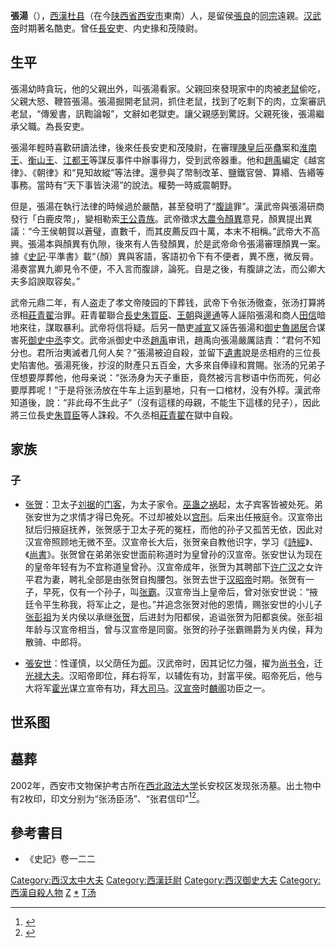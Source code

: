 {{More footnotes needed|time=2021-03-15T14:18:58+00:00}}

{{noteTA
|1=zh-hans:单于; zh-hant:單于;
}}
{{東亞男性歷史人物
|名稱=張湯
|身份=<!-- 朝代＋某某家 -->西汉政治家
|前任= 
|繼任= 
|畫像= 
|說明= 
|姓=張
|名=湯
|姓名=張湯
|字=
|官職= 
|封爵= 
|封號= 
|御稱號<!--日本皇族之稱號-->=
|宮號1<!--日本皇族之宮號-->=
|宮號2<!--朝鮮王族之宮號-->=
|封地=
|神號=
|尊號=
|乳名<!--日本、朝鮮、琉球以外人物用-->=
|幼名<!--日本人用-->=
|兒名<!--朝鮮人用-->=
|童名<!--琉球人用-->=
|小字=
|號=
|法號=
|院號=
|其他名號=
|族裔 = [[汉族|汉族]]
|旗籍 =<!--清朝旗人專用-->
|氏族 =
|出生年=約前155年
|出生地=[[杜县|杜县]]（在今[[陕西省|陕西省]][[西安市|西安市]]東南）
|婚年=
|逝世年=前115年
|逝世地=[[京師|京師]]
|諡號=
|墳墓=
|父親=
|嫡母=
|母親=
|元配=
|正室=
|妻=
|繼室=
|平妻=
|側室=
|元配之父=
|元配之嫡母=
|元配之母=
|正室之父=
|正室之嫡母=
|正室之母=
|妻之父=
|妻之嫡母=
|妻之母=
|繼室之父=
|繼室之嫡母=
|繼室之母=
|平妻之父=
|平妻之嫡母=
|平妻之母=
|兄弟=
|姊妹=
|嫡兄弟= 
|嫡姊妹=
|庶兄弟=
|庶姊妹=
|同胞兄弟=
|同胞姊妹=
|異母兄弟=
|異母姊妹=
|異父兄弟=
|異父姊妹=
|繼兄弟=
|繼姊妹=
|子=[[张贺|张贺]]、[[张安世|张安世]]、[[张卬|张卬]] 
|女= 
|嫡子=
|嫡女=
|庶子=
|庶女=
|養子=
|養女=
|繼子=
|繼女=
|經歷 =*年份不詳 任栘中廄監
*[[天漢_(西漢)|天漢]]元年（前100年）任中郎将
*[[始元_(西漢)|始元]]六年（前81年）任典属国 
*[[元平|元平]]元年（前74年）任右曹典属国 
|著作= 《[[苏武李陵诗集|苏武李陵诗集]]》
|注釋=
}}
'''張湯'''（{{bd|前155年||前115年||catIdx=Zhang,张}}），[[西漢|西漢]][[杜县|杜县]]（在今[[陕西省|陕西省]][[西安市|西安市]]東南）人，是留侯[[張良|張良]]的[[同宗|同宗]]遠親。[[汉武帝|汉武帝]]时期著名酷吏。曾任[[長安|長安]]吏、内史掾和茂陵尉。

==生平==

張湯幼時貪玩，他的父親出外，叫張湯看家。父親回來發現家中的肉被[[老鼠|老鼠]]偷吃，父親大怒、鞭笞張湯。張湯掘開老鼠洞，抓住老鼠，找到了吃剩下的肉，立案審訊老鼠，“傳爰書，訊鞫論報”，文辭如老獄吏。讓父親感到驚訝。父親死後，張湯繼承父職。為長安吏。

張湯年輕時喜歡研讀法律，後來任長安吏和茂陵尉，在審理[[陈皇后_(汉武帝)|陳皇后]]巫蠱案和[[刘安|淮南王]]、[[衡山王|衡山王]]、[[刘建_(江都王)|江都王]]等謀反事件中辦事得力，受到武帝器重。他和[[趙禹|趙禹]]編定《越宮律》、《朝律》和“見知故縱”等法律。還參與了幣制改革、鹽鐵官營、算緡、告緡等事務。當時有“天下事皆決湯”的說法。權勢一時威震朝野。

但是，張湯在執行法律的時候過於嚴酷，甚至發明了“[[腹誹|腹誹]]罪”。漢武帝與張湯研商發行「白鹿皮幣」，變相勒索[[王公|王公]][[貴族|貴族]]。武帝徵求[[大農令|大農令]][[顏異|顏異]]意見，顏異提出異議：“今王侯朝賀以蒼璧，直數千，而其皮薦反四十萬，本末不相稱。”武帝大不高興。張湯本與顏異有仇隙，後來有人告發顏異，於是武帝命令張湯審理顏異一案。據《[[史記|史記]]·平準書》載“（顏）異與客語，客語初令下有不便者，異不應，微反脣。湯奏當異九卿見令不便，不入言而腹誹，論死。自是之後，有腹誹之法，而公卿大夫多諂諛取容矣。”

武帝元鼎二年，有人盗走了孝文帝陵园的下葬钱，武帝下令张汤徹查，张汤打算將丞相[[莊青翟|莊青翟]]治罪。莊青翟聯合[[長史|長史]][[朱買臣|朱買臣]]、[[王朝|王朝]]與[[邊通|邊通]]等人誣陷張湯和商人[[田信|田信]]暗地來往，謀取暴利。武帝将信将疑。后另一酷吏[[减宣|减宣]]又誣告張湯和[[御史|御史]][[魯謁居|魯謁居]]合谋害死[[御史中丞|御史中丞]]李文。武帝派御史中丞[[趙禹|趙禹]]审讯，趙禹向張湯嚴厲詰責：“君何不知分也。君所治夷滅者几何人矣？”張湯被迫自殺，並留下[[遺書|遺書]]說是丞相府的三位長史陷害他。張湯死後，抄沒的財產只五百金，大多來自俸祿和賞賜。张汤的兄弟子侄想要厚葬他，他母亲说：“张汤身为天子重臣，竟然被污言秽语中伤而死，何必要厚葬呢！”于是将张汤放在牛车上运到墓地，只有一口棺材，没有外椁。漢武帝知道後，說：“非此母不生此子”（沒有這樣的母親，不能生下這樣的兒子），因此將三位長史[[朱買臣|朱買臣]]等人誅殺。不久丞相[[莊青翟|莊青翟]]在獄中自殺。

==家族==
===子===
*[[张贺|张贺]]：卫太子[[刘据|刘据]]的[[门客|门客]]，为太子家令。[[巫蛊之祸|巫蛊之祸]]起，太子宾客皆被处死。弟张安世为之求情才得已免死。不过却被处以[[宫刑|宫刑]]。后来出任掖庭令。汉宣帝出狱后归掖庭抚养，张贺感于卫太子死的冤枉，而他的孙子又孤苦无依，因此对汉宣帝照顾地无微不至。汉宣帝长大后，张贺亲自教他识字，学习《[[詩經|詩經]]》、《[[尚書|尚書]]》。张贺曾在弟弟张安世面前称道时为皇曾孙的汉宣帝。张安世认为现在的皇帝年轻有为不宜称道皇曾孙。汉宣帝成年，张贺为其聘部下[[许广汉|许广汉]]之女许平君为妻，聘礼全部是由张贺自掏腰包。张贺去世于[[汉昭帝|汉昭帝]]时期。张贺有一子，早死，仅有一个孙子，叫[[张霸|张霸]]。汉宣帝当上皇帝后，曾对张安世说：“掖廷令平生称我，将军止之，是也。”并追念张贺对他的恩情，赐张安世的小儿子[[张彭祖|张彭祖]]为关内侯以承继[[张贺|张贺]]，后进封为阳都侯，追谥张贺为阳都哀侯。张彭祖年龄与汉宣帝相当，曾与汉宣帝是同窗。张贺的孙子张霸赐爵为关内侯，拜为散骑、中郎将。

*[[張安世|張安世]]：性谨慎，以父荫任为[[郎|郎]]。汉武帝时，因其记忆力强，擢为[[尚书令|尚书令]]，迁[[光禄大夫|光禄大夫]]。汉昭帝即位，拜右将军，以辅佐有功，封富平侯。昭帝死后，他与大将军[[霍光|霍光]]谋立宣帝有功，拜[[大司马|大司马]]。[[汉宣帝|汉宣帝]]时[[麟阁|麟阁]]功臣之一。

==世系图==
<center>
{{chart/start}}
{{chart | | | | | | | | | Ta |Ta=张汤}}
{{chart | |,|-|-|-|-|-|-|-|+|-|-|-|-|-|-|-|.| |}}
{{chart | He | | | | | | As | | | | | | An |He=阳都哀侯<br>[[张贺|张贺]]|As=富平敬侯<br>[[张安世|张安世]]|An=[[张卬|张卬]] }}
{{chart | |!|L|~|~|~|~|~|~|t|~|~|7|}}
{{chart | |!| | | |,|-|-|-|+|-|-|*|.|}}
{{chart | Mo | | Ys | | Qq | | Pz |Mo=□|Ys=富平爱侯<br>[[张延寿|张延寿]]|Qq=[[张千秋|张千秋]]|Pz=阳都侯<br>[[张彭祖|张彭祖]]}}
{{chart | |!| | | |!|}}
{{chart | Ba | | Bo | | |Ba=关内侯<br>[[张霸|张霸]]|Bo=富平缪侯<br>[[张勃|张勃]] }}
{{chart | | | | | |!|}}
{{chart | | | | | Li |Li=富平共侯<br>[[张临|张临]]}}
{{chart | | | | | |!|}}
{{chart | | | | | Fa |Fa=富平思侯<br>[[张放|张放]]}}
{{chart | | | | | |)|-|-|-|.|}}
{{chart | | | | | Ch | | Mo |Ch=武始节侯<br>[[张纯_(京兆)|张纯]]|Mo=□ }}
{{chart | |,|-|-|-|(| | | |!| }}
{{chart | Ge | | Fe | | Sh |Ge=[[张根|张根]]|Fe=武始侯<br>[[张奋_(武始侯)|张奋]]|Sh=[[张升_(东汉)|张升]]}}
{{chart | | | | | |!|}}
{{chart | | | | | Fu |Fu=武始侯<br>[[张甫|张甫]]}}
{{chart | | | | | |!|}}
{{chart | | | | | Ji |Ji=武始侯<br>[[张吉|张吉]] }}
{{chart/end}}
</center>

==墓葬==
2002年，西安市文物保护考古所在[[西北政法大学|西北政法大学]]长安校区发现张汤墓。出土物中有2枚印，印文分别为“张汤臣汤”、“张君信印”<ref>{{cite news |author1=朱剑 陈卓珂 |title=当校园遇见古迹 西安校园考古调查 |url=http://kaogu.cssn.cn/zwb/kgyd/kgsb/201708/t20170816_3942753.shtml |accessdate=2020-03-31 |work=陕西日报 |publisher=中国社会科学院 考古研究所 |date=2017-08-16 |archive-date=2021-01-06 |archive-url=https://web.archive.org/web/20210106223442/http://kaogu.cssn.cn/zwb/kgyd/kgsb/201708/t20170816_3942753.shtml }}</ref><ref>{{cite web | url=http://www.jjfxy.com/News_View.asp?NewsID=917 | title=西北政法大学西汉御史大夫张汤墓遗址陈列馆启动仪式圆满举行 | author=翁晓磊 | website=西北政法大学-经济法学院 | date=2012-04-09 | access-date=2018-01-22 | archive-url=https://web.archive.org/web/20180122125319/http://www.jjfxy.com/News_View.asp?NewsID=917 | archive-date=2018-01-22 | dead-url=yes }}</ref>。

== 參考書目 ==
{{reflist}}
*《史記》卷一二二 

{{start box}}
{{s-before|[[李蔡|李蔡]]}}
{{s-title|[[西汉|西汉]][[御史大夫|御史大夫]]<br>第二十四任<br>前120年—前115年}}
{{s-after|[[石慶|石慶]]}}
{{end box}}
[[Category:西汉太中大夫|Category:西汉太中大夫]]
[[Category:西漢廷尉|Category:西漢廷尉]]
[[Category:西汉御史大夫|Category:西汉御史大夫]]
[[Category:西漢自殺人物|Category:西漢自殺人物]]
[[Category:西安人|Z]]
[[Category:张汤家族|*]]
[[Category:張姓|T汤]]